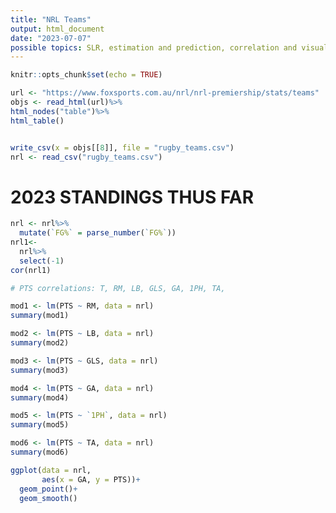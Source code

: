 ```yaml
---
title: "NRL Teams"
output: html_document
date: "2023-07-07"
possible topics: SLR, estimation and prediction, correlation and visualizations
---
```


```r
knitr::opts_chunk$set(echo = TRUE)
```

```r
url <- "https://www.foxsports.com.au/nrl/nrl-premiership/stats/teams"
objs <- read_html(url)%>%
html_nodes("table")%>%
html_table()


write_csv(x = objs[[8]], file = "rugby_teams.csv")
nrl <- read_csv("rugby_teams.csv")
```

# 2023 STANDINGS THUS FAR 

```r
nrl <- nrl%>%
  mutate(`FG%` = parse_number(`FG%`))
nrl1<-
  nrl%>%
  select(-1)
cor(nrl1)

# PTS correlations: T, RM, LB, GLS, GA, 1PH, TA, 
```

```r
mod1 <- lm(PTS ~ RM, data = nrl)
summary(mod1)
```

```r
mod2 <- lm(PTS ~ LB, data = nrl)
summary(mod2)
```

```r
mod3 <- lm(PTS ~ GLS, data = nrl)
summary(mod3)
```

```r
mod4 <- lm(PTS ~ GA, data = nrl)
summary(mod4)
```

```r
mod5 <- lm(PTS ~ `1PH`, data = nrl)
summary(mod5)
```

```r
mod6 <- lm(PTS ~ TA, data = nrl)
summary(mod6)
```

```r
ggplot(data = nrl,
       aes(x = GA, y = PTS))+
  geom_point()+
  geom_smooth()
```

